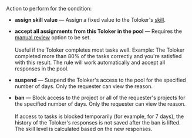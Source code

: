 Action to perform for the condition:

- **assign skill value** — Assign a fixed value to the Toloker's [skill](/docs-new/guide/nav).

- **accept all assignments from this Toloker in the pool** — Requires the [manual review](/docs-new/guide/offline-accept) option to be set.<br/><br/>    Useful if the Toloker completes most tasks well. Example: The Toloker completed more than 80% of the tasks correctly and you're satisfied with this result. The rule will work automatically and accept all responses in the pool.

- **suspend** — Suspend the Toloker's access to the pool for the specified number of days. Only the requester can view the reason.

- **ban** — Block access to the project or all of the requester's projects for the specified number of days. Only the requester can view the reason.<br/><br/>    If access to tasks is blocked temporarily (for example, for 7 days), the history of the Toloker's responses is not saved after the ban is lifted. The skill level is calculated based on the new responses.